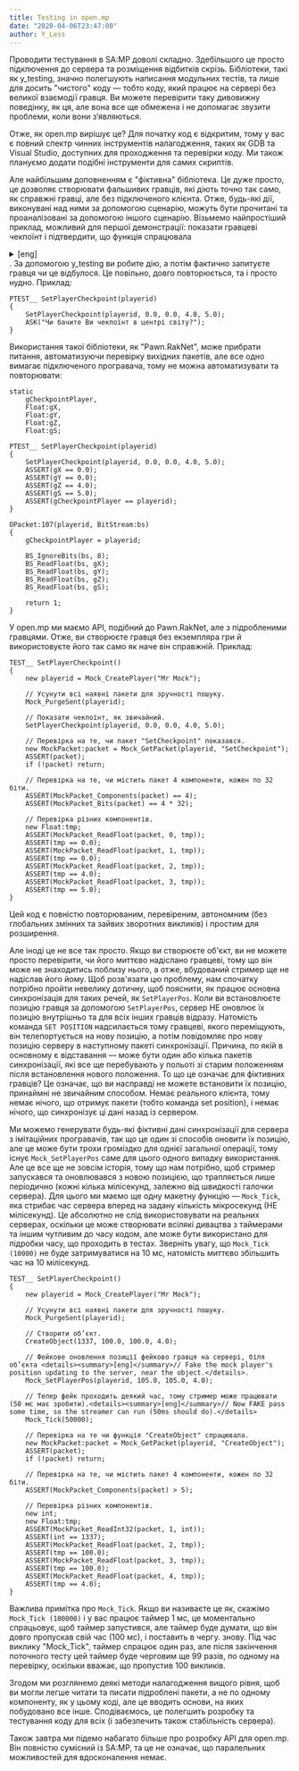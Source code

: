 ```yaml
---
title: Testing in open.mp
date: "2020-04-06T23:47:00"
author: Y_Less
---
```


Проводити тестування в SA:MP доволі складно. Здебільшого це просто підключення до сервера та розміщення відбитків скрізь. Бібліотеки, такі як y_testing, значно полегшують написання модульних тестів, та лише для досить "чистого" коду — тобто коду, який працює на сервері без великої взаємодії гравця. Ви можете перевірити таку дивовижну поведінку, як ця, але вона все ще обмежена і не допомагає звузити проблеми, коли вони з’являються.

Отже, як open.mp вирішує це? Для початку код є відкритим, тому у вас є повний спектр чинних інструментів налагодження, таких як GDB та Visual Studio, доступних для проходження та перевірки коду. Ми також плануємо додати подібні інструменти для самих скриптів.

Але найбільшим доповненням є "фіктивна" бібліотека. Це дуже просто, це дозволяє створювати фальшивих гравців, які діють точно так само, як справжні гравці, але без підключеного клієнта. Отже, будь-які дії, виконувані над ними за допомогою сценарію, можуть бути прочитані та проаналізовані за допомогою іншого сценарію. Візьмемо найпростіший приклад, можливий для першої демонстрації: показати гравцеві чекпоїнт і підтвердити, що функція спрацювала <details><summary>[eng]</summary>and confirming it was sent</details>. За допомогою y_testing ви робите дію, а потім фактично запитуєте гравця чи це відбулося. Це повільно, довго повторюється, та і просто нудно. Приклад:

```pawn
PTEST__ SetPlayerCheckpoint(playerid)
{
	SetPlayerCheckpoint(playerid, 0.0, 0.0, 4.0, 5.0);
	ASK("Чи бачите Ви чекпоїнт в центрі світу?");
}
```

Використання такої бібліотеки, як "Pawn.RakNet", може прибрати питання, автоматизуючи перевірку вихідних пакетів, але все одно вимагає підключеного програвача, тому не можна автоматизувати та повторювати:

```pawn
static
	gCheckpointPlayer,
	Float:gX,
	Float:gY,
	Float:gZ,
	Float:gS;

PTEST__ SetPlayerCheckpoint(playerid)
{
	SetPlayerCheckpoint(playerid, 0.0, 0.0, 4.0, 5.0);
	ASSERT(gX == 0.0);
	ASSERT(gY == 0.0);
	ASSERT(gZ == 4.0);
	ASSERT(gS == 5.0);
	ASSERT(gCheckpointPlayer == playerid);
}

OPacket:107(playerid, BitStream:bs)
{
	gCheckpointPlayer = playerid;

	BS_IgnoreBits(bs, 8);
	BS_ReadFloat(bs, gX);
	BS_ReadFloat(bs, gY);
	BS_ReadFloat(bs, gZ);
	BS_ReadFloat(bs, gS);

	return 1;
}
```

У open.mp ми маємо API, подібний до Pawn.RakNet, але з підробленими гравцями. Отже, ви створюєте гравця без екземпляра гри й використовуєте його так само як наче він справжній. Приклад:

```pawn
TEST__ SetPlayerCheckpoint()
{
	new playerid = Mock_CreatePlayer("Mr Mock");

	// Усунути всі наявні пакети для зручності пошуку.
	Mock_PurgeSent(playerid);

	// Показати чекпоїнт, як звичайний.
	SetPlayerCheckpoint(playerid, 0.0, 0.0, 4.0, 5.0);

	// Перевірка на те, чи пакет "SetCheckpoint" показався.
	new MockPacket:packet = Mock_GetPacket(playerid, "SetCheckpoint");
	ASSERT(packet);
	if (!packet) return;

	// Перевірка на те, чи містить пакет 4 компоненти, кожен по 32 біти.
	ASSERT(MockPacket_Components(packet) == 4);
	ASSERT(MockPacket_Bits(packet) == 4 * 32);

	// Перевірка різних компонентів.
	new Float:tmp;
	ASSERT(MockPacket_ReadFloat(packet, 0, tmp));
	ASSERT(tmp == 0.0);
	ASSERT(MockPacket_ReadFloat(packet, 1, tmp));
	ASSERT(tmp == 0.0);
	ASSERT(MockPacket_ReadFloat(packet, 2, tmp));
	ASSERT(tmp == 4.0);
	ASSERT(MockPacket_ReadFloat(packet, 3, tmp));
	ASSERT(tmp == 5.0);
}
```

Цей код є повністю повторюваним, перевіреним, автономним (без глобальних змінних та зайвих зворотних викликів) і простим для розширення.

Але іноді це не все так просто. Якщо ви створюєте об'єкт, ви не можете просто перевірити, чи його миттєво надіслано гравцеві, тому що він може не знаходитись поблизу нього, а отже, вбудований стример ще не надіслав його йому. Щоб розв'язати цю проблему, нам спочатку потрібно пройти невелику дотичну, щоб пояснити, як працює основна синхронізація для таких речей, як `SetPlayerPos`. Коли ви встановлюєте позицію гравця за допомогою `SetPlayerPos`, сервер НЕ оновлює їх позицію внутрішньо та для всіх інших гравців відразу. Натомість команда `SET POSITION` надсилається тому гравцеві, якого переміщують, він телепортується на нову позицію, а потім повідомляє про нову позицію серверу в наступному пакеті синхронізації. Причина, по якій в основному є відставання — може бути один або кілька пакетів синхронізації, які все ще перебувають у польоті зі старим положенням після встановлення нового положення. То що це означає для фіктивних гравців? Це означає, що ви насправді не можете встановити їх позицію, принаймні не звичайним способом. Немає реального клієнта, тому немає нічого, що отримує пакети (тобто команда set position), і немає нічого, що синхронізує ці дані назад із сервером.

Ми можемо генерувати будь-які фіктивні дані синхронізації для сервера з імітаційних програвачів, так що це один зі способів оновити їх позицію, але це може бути трохи громіздко для однієї загальної операції, тому існує `Mock_SetPlayerPos` саме для цього одного випадку використання. Але це все ще не зовсім історія, тому що нам потрібно, щоб стример запускався та оновлювався з новою позицією, що трапляється лише періодично (кожні кілька мілісекунд, залежно від швидкості галочки сервера). Для цього ми маємо ще одну макетну функцію — `Mock_Tick`, яка стрибає час сервера вперед на задану кількість мікросекунд (НЕ мілісекунд). Це абсолютно не слід використовувати на реальних серверах, оскільки це може створювати всілякі дивацтва з таймерами та іншим чутливим до часу кодом, але може бути використано для підробки часу, що проходить в тестах. Зверніть увагу, що `Mock_Tick (10000)` не буде затримуватися на 10 мс, натомість миттєво збільшить час на 10 мілісекунд.

```pawn
TEST__ SetPlayerCheckpoint()
{
	new playerid = Mock_CreatePlayer("Mr Mock");

	// Усунути всі наявні пакети для зручності пошуку.
	Mock_PurgeSent(playerid);

	// Створити об’єкт.
	CreateObject(1337, 100.0, 100.0, 4.0);

	// Фейкове оновлення позиції фейково гравця на сервері, біля об’єкта <details><summary>[eng]</summary>// Fake the mock player's position updating to the server, near the object.</details>.
	Mock_SetPlayerPos(playerid, 105.0, 105.0, 4.0);

	// Тепер фейк проходить деякий час, тому стример може працювати (50 мс має зробити).<details><summary>[eng]</summary>// Now FAKE pass some time, so the streamer can run (50ms should do).</details>
	Mock_Tick(50000);

	// Перевірка на те чи функція "CreateObject" спрацювала.
	new MockPacket:packet = Mock_GetPacket(playerid, "CreateObject");
	ASSERT(packet);
	if (!packet) return;

	// Перевірка на те, чи містить пакет 4 компоненти, кожен по 32 біти.
	ASSERT(MockPacket_Components(packet) > 5);

	// Перевірка різних компонентів.
	new int;
	new Float:tmp;
	ASSERT(MockPacket_ReadInt32(packet, 1, int));
	ASSERT(int == 1337);
	ASSERT(MockPacket_ReadFloat(packet, 2, tmp));
	ASSERT(tmp == 100.0);
	ASSERT(MockPacket_ReadFloat(packet, 3, tmp));
	ASSERT(tmp == 100.0);
	ASSERT(MockPacket_ReadFloat(packet, 4, tmp));
	ASSERT(tmp == 4.0);
}
```

Важлива примітка про `Mock_Tick`. Якщо ви називаєте це як, скажімо `Mock_Tick (100000)` і у вас працює таймер 1 мс, це моментально спрацьовує, щоб таймер запустився, але таймер буде думати, що він довго пропускав свій час (100 мс), і поставить в чергу. знову. Під час виклику "Mock_Tick", таймер спрацює один раз, але після закінчення поточного тесту цей таймер буде черговим ще 99 разів, по одному на перевірку, оскільки вважає, що пропустив 100 викликів.

Згодом ми розглянемо деякі методи налагодження вищого рівня, щоб ви могли легше читати та писати підроблені пакети, а не по одному компоненту, як у цьому коді, але це вводить основи, на яких побудовано все інше. Сподіваємось, це полегшить розробку та тестування коду для всіх (і забезпечить також стабільність сервера).

Також завтра ми підемо набагато більше про розробку API для open.mp. Він повністю сумісний із SA:MP, та це не означає, що паралельних можливостей для вдосконалення немає.
